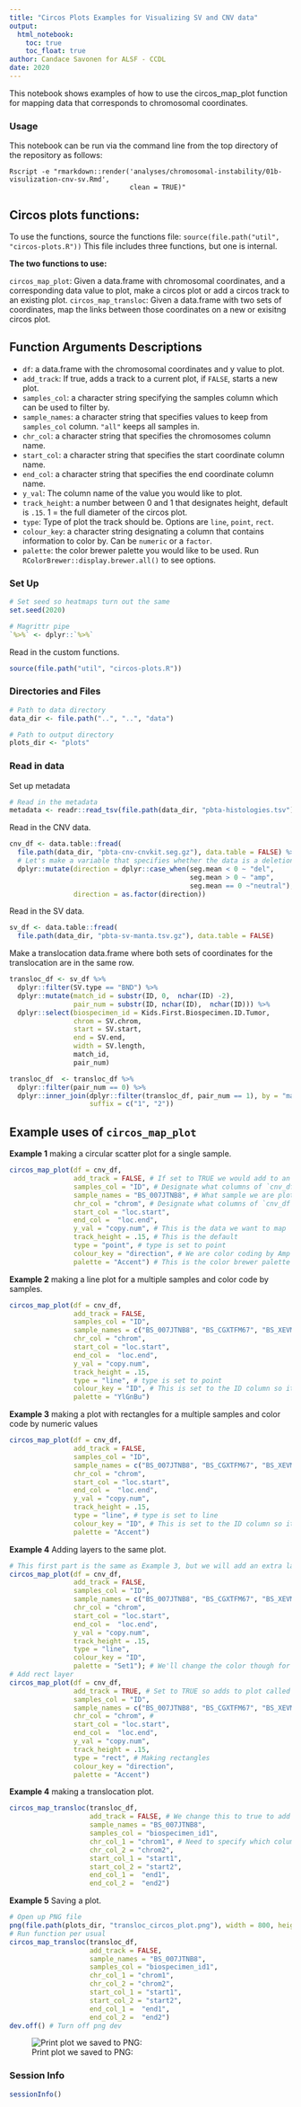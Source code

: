 ```yaml
---
title: "Circos Plots Examples for Visualizing SV and CNV data"
output:   
  html_notebook: 
    toc: true
    toc_float: true
author: Candace Savonen for ALSF - CCDL
date: 2020
---
```


This notebook shows examples of how to use the circos_map_plot function for 
mapping data that corresponds to chromosomal coordinates.

### Usage

This notebook can be run via the command line from the top directory of the 
repository as follows:

```
Rscript -e "rmarkdown::render('analyses/chromosomal-instability/01b-visulization-cnv-sv.Rmd', 
                              clean = TRUE)"
```

## Circos plots functions: 
To use the functions, source the functions file: `source(file.path("util", "circos-plots.R"))`
This file includes three functions, but one is internal. 

**The two functions to use:**

`circos_map_plot`: Given a data.frame with chromosomal coordinates, and a corresponding data value to plot, make a circos plot or add a circos track to an existing plot. 
`circos_map_transloc`: Given a data.frame with two sets of coordinates, map the links between those coordinates on a new or exisitng circos plot. 

## Function Arguments Descriptions

- `df`: a data.frame with the chromosomal coordinates and y value to plot.  
- `add_track`: If true, adds a track to a current plot, if `FALSE`, starts a new plot.  
- `samples_col`: a character string specifying the samples column which can be used to filter by.  
- `sample_names`: a character string that specifies values to keep from `samples_col` column. `"all"` keeps all samples in.   
- `chr_col`: a character string that specifies the chromosomes column name.  
- `start_col`: a character string that specifies the start coordinate column name.  
- `end_col`: a character string that specifies the end coordinate column name.  
- `y_val`: The column name of the value you would like to plot. 
- `track_height`: a number between 0 and 1 that designates height, default is `.15`. 1 = the full diameter of the circos plot.  
- `type`: Type of plot the track should be. Options are `line`, `point`, `rect`.  
- `colour_key`: a character string designating a column that contains information to color by. Can be `numeric` or a `factor`.  
- `palette`: the color brewer palette you would like to be used. Run `RColorBrewer::display.brewer.all()` to see options.  

### Set Up

```r
# Set seed so heatmaps turn out the same
set.seed(2020)

# Magrittr pipe
`%>%` <- dplyr::`%>%`
```

Read in the custom functions.

```r
source(file.path("util", "circos-plots.R"))
```

### Directories and Files

```r
# Path to data directory
data_dir <- file.path("..", "..", "data")

# Path to output directory
plots_dir <- "plots"
```

### Read in data 

Set up metadata

```r
# Read in the metadata
metadata <- readr::read_tsv(file.path(data_dir, "pbta-histologies.tsv"))
```

Read in the CNV data. 

```r
cnv_df <- data.table::fread(
  file.path(data_dir, "pbta-cnv-cnvkit.seg.gz"), data.table = FALSE) %>% 
  # Let's make a variable that specifies whether the data is a deletion or amplication. 
  dplyr::mutate(direction = dplyr::case_when(seg.mean < 0 ~ "del", 
                                             seg.mean > 0 ~ "amp", 
                                             seg.mean == 0 ~"neutral"), 
                direction = as.factor(direction))
```

Read in the SV data. 

```r
sv_df <- data.table::fread(
  file.path(data_dir, "pbta-sv-manta.tsv.gz"), data.table = FALSE)
```

Make a translocation data.frame where both sets of coordinates for the translocation are in the same row.

```r
transloc_df <- sv_df %>% 
  dplyr::filter(SV.type == "BND") %>% 
  dplyr::mutate(match_id = substr(ID, 0,  nchar(ID) -2), 
                pair_num = substr(ID, nchar(ID),  nchar(ID))) %>% 
  dplyr::select(biospecimen_id = Kids.First.Biospecimen.ID.Tumor, 
                chrom = SV.chrom, 
                start = SV.start, 
                end = SV.end, 
                width = SV.length, 
                match_id, 
                pair_num)

transloc_df  <- transloc_df %>% 
  dplyr::filter(pair_num == 0) %>% 
  dplyr::inner_join(dplyr::filter(transloc_df, pair_num == 1), by = "match_id", 
                    suffix = c("1", "2"))
```

## Example uses of `circos_map_plot`

**Example 1** making a circular scatter plot for a single sample.

```r
circos_map_plot(df = cnv_df, 
                add_track = FALSE, # If set to TRUE we would add to an exisiting plot. 
                samples_col = "ID", # Designate what columns of `cnv_df` hold the sample IDs. 
                sample_names = "BS_007JTNB8", # What sample we are plotting. 
                chr_col = "chrom", # Designate what columns of `cnv_df` hold the coordinates. 
                start_col = "loc.start", 
                end_col =  "loc.end",
                y_val = "copy.num", # This is the data we want to map
                track_height = .15, # This is the default
                type = "point", # type is set to point
                colour_key = "direction", # We are color coding by Amp or Del
                palette = "Accent") # This is the color brewer palette we'll use. 
```

**Example 2** making a line plot for a multiple samples and color code by samples.

```r
circos_map_plot(df = cnv_df, 
                add_track = FALSE, 
                samples_col = "ID",
                sample_names = c("BS_007JTNB8", "BS_CGXTFM67", "BS_XEVMEYFS"), # What samples we are plotting. 
                chr_col = "chrom", 
                start_col = "loc.start", 
                end_col =  "loc.end",
                y_val = "copy.num",
                track_height = .15, 
                type = "line", # type is set to point
                colour_key = "ID", # This is set to the ID column so its color coded by sample
                palette = "YlGnBu") 
```

**Example 3** making a plot with rectangles for a multiple samples and color code by numeric values

```r
circos_map_plot(df = cnv_df, 
                add_track = FALSE, 
                samples_col = "ID",
                sample_names = c("BS_007JTNB8", "BS_CGXTFM67", "BS_XEVMEYFS"), # What samples we are plotting. 
                chr_col = "chrom", 
                start_col = "loc.start", 
                end_col =  "loc.end",
                y_val = "copy.num",
                track_height = .15, 
                type = "line", # type is set to line
                colour_key = "ID", # This is set to the ID column so its color coded by sample
                palette = "Accent") 
```

**Example 4** Adding layers to the same plot.

```r
# This first part is the same as Example 3, but we will add an extra layer and change the color palette
circos_map_plot(df = cnv_df, 
                add_track = FALSE, 
                samples_col = "ID",
                sample_names = c("BS_007JTNB8", "BS_CGXTFM67", "BS_XEVMEYFS"), 
                chr_col = "chrom", 
                start_col = "loc.start", 
                end_col =  "loc.end",
                y_val = "copy.num",
                track_height = .15, 
                type = "line", 
                colour_key = "ID", 
                palette = "Set1"); # We'll change the color though for fun
# Add rect layer 
circos_map_plot(df = cnv_df, 
                add_track = TRUE, # Set to TRUE so adds to plot called above. 
                samples_col = "ID", 
                sample_names = c("BS_007JTNB8", "BS_CGXTFM67", "BS_XEVMEYFS"), 
                chr_col = "chrom", # 
                start_col = "loc.start", 
                end_col =  "loc.end",
                y_val = "copy.num", 
                track_height = .15, 
                type = "rect", # Making rectangles 
                colour_key = "direction", 
                palette = "Accent")
```

**Example 4** making a translocation plot. 

```r
circos_map_transloc(transloc_df, 
                    add_track = FALSE, # We change this to true to add on to our already existing plot
                    sample_names = "BS_007JTNB8",
                    samples_col = "biospecimen_id1",
                    chr_col_1 = "chrom1", # Need to specify which column is the first and second location for each 
                    chr_col_2 = "chrom2",
                    start_col_1 = "start1",
                    start_col_2 = "start2",
                    end_col_1 =  "end1",
                    end_col_2 =  "end2")
```

**Example 5** Saving a plot. 

```r
# Open up PNG file
png(file.path(plots_dir, "transloc_circos_plot.png"), width = 800, height = 800)
# Run function per usual
circos_map_transloc(transloc_df, 
                    add_track = FALSE,
                    sample_names = "BS_007JTNB8",
                    samples_col = "biospecimen_id1",
                    chr_col_1 = "chrom1",
                    chr_col_2 = "chrom2",
                    start_col_1 = "start1",
                    start_col_2 = "start2",
                    end_col_1 =  "end1",
                    end_col_2 =  "end2")
dev.off() # Turn off png dev
```

![Print plot we saved to PNG:](plots/transloc_circos_plot.png)

### Session Info

```r
sessionInfo()
```

